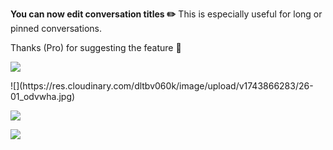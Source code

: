 
<ReleaseVideo src="https://res.cloudinary.com/dltbv060k/video/upload/v1742050488/26-01_o4dsch.mp4"/>

**You can now edit conversation titles ✏️**
This is especially useful for long or pinned conversations.

Thanks <ReleaseUser name="my" /> (Pro) for suggesting the feature 🙇

![](https://res.cloudinary.com/dltbv060k/image/upload/v1742050483/26-02_nvtuvq.png)

<ReleaseBuild>
![](https://res.cloudinary.com/dltbv060k/image/upload/v1743866283/26-01_odvwha.jpg)

![](https://res.cloudinary.com/dltbv060k/image/upload/v1743866456/26-02_g7sw0f.png)

![](https://res.cloudinary.com/dltbv060k/image/upload/v1743866456/26-03_mofkya.png)
</ReleaseBuild>